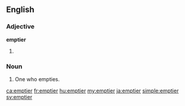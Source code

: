 ==English==

===Adjective===
'''emptier'''

# {{en-comparative of|empty}}

===Noun===
{{en-noun}}

# One who empties.

[[ca:emptier]]
[[fr:emptier]]
[[hu:emptier]]
[[my:emptier]]
[[ja:emptier]]
[[simple:emptier]]
[[sv:emptier]]